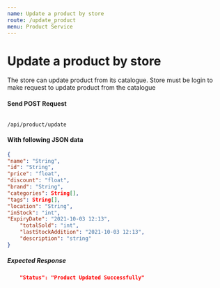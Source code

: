 ```yaml
---
name: Update a product by store
route: /update_product
menu: Product Service
---
```


# Update a product by store
The store can update product from its catalogue. Store must be login to make request to update product from the catalogue

#### Send POST Request 
<Code>
/api/product/update
</Code>

#### With following JSON data
```json
{
"name": "String",
"id": "String",
"price": "float",
"discount": "float",
"brand": "String",
"categories": String[],
"tags": String[],
"location": "String",
"inStock": "int",
"ExpiryDate": "2021-10-03 12:13",
    "totalSold": "int",
    "lastStockAddition": "2021-10-03 12:13",
    "description": "string"
}
```

##### Expected Response
```json
    "Status": "Product Updated Successfully"
```
